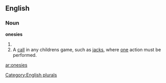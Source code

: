 ==English==

===Noun===
'''onesies'''

# {{plural of|[[onesie]]}}
# A [[call]] in any childrens game, such as [[jacks]], where [[one]] action must be performed.

[[Category:English plurals]]

[[ar:onesies]]